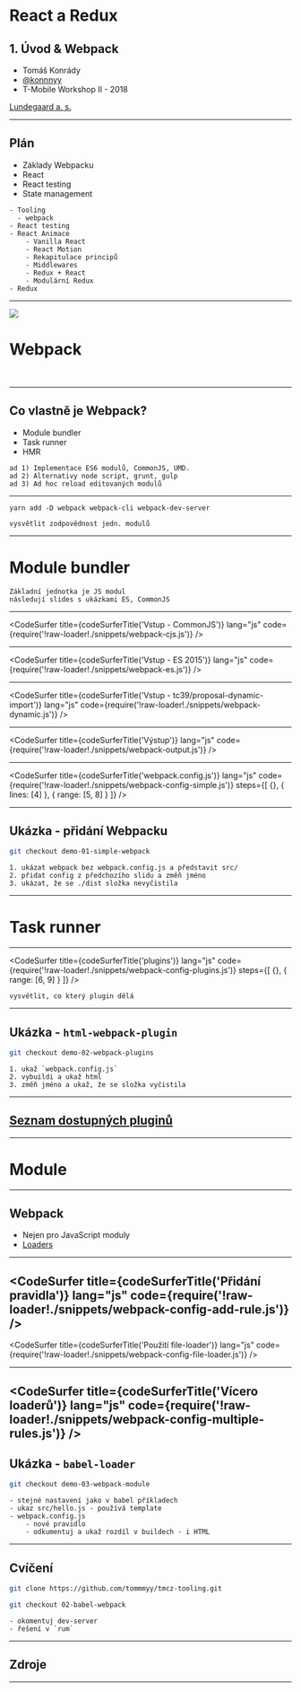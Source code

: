 
# React a Redux

## 1. Úvod &amp; Webpack

- Tomáš Konrády
- <a href="https://twitter.com/konnnyy">@konnnyy</a>
- T-Mobile Workshop II - 2018

<a href="https://lundegaard.eu">Lundegaard a. s.</a>


---

## Plán

- Základy Webpacku
- React
- React testing
- State management

```notes
- Tooling
  - webpack
- React testing
- React Animace
	- Vanilla React
	- React Motion
	- Rekapitulace principů
	- Middlewares
	- Redux + React
	- Modulární Redux
- Redux
```
---

<Image src="images/bulb.gif" />

# Webpack

<br />


---

## Co vlastně je Webpack?

- Module bundler
- Task runner
- HMR

```notes
ad 1) Implementace ES6 modulů, CommonJS, UMD.
ad 2) Alternativy node script, grunt, gulp
ad 3) Ad hoc reload editovaných modulů
```

---

```
yarn add -D webpack webpack-cli webpack-dev-server
```

```notes
vysvětlit zodpovědnost jedn. modulů
```

---

# Module bundler

```notes
Základní jednotka je JS modul
následují slides s ukázkami ES, CommonJS
```

---

<CodeSurfer
	title={codeSurferTitle('Vstup - CommonJS')}
	lang="js"
	code={require('!raw-loader!./snippets/webpack-cjs.js')}
/>

---

<CodeSurfer
	title={codeSurferTitle('Vstup - ES 2015')}
	lang="js"
	code={require('!raw-loader!./snippets/webpack-es.js')}
/>

---

<CodeSurfer
	title={codeSurferTitle('Vstup - tc39/proposal-dynamic-import')}
	lang="js"
	code={require('!raw-loader!./snippets/webpack-dynamic.js')}
/>

---

<CodeSurfer
	title={codeSurferTitle('Výstup')}
	lang="js"
	code={require('!raw-loader!./snippets/webpack-output.js')}
/>

---

<CodeSurfer
	title={codeSurferTitle('webpack.config.js')}
	lang="js"
	code={require('!raw-loader!./snippets/webpack-config-simple.js')}
	steps={[
		{},
		{ lines: [4] },
		{ range: [5, 8] }
	]}
/>

---
## Ukázka - přidání Webpacku

```sh
git checkout demo-01-simple-webpack
```

```notes
1. ukázat webpack bez webpack.config.js a představit src/
2. přidat config z předchozího slidu a změň jméno
3. ukázat, že se ./dist složka nevyčistila
```
---

# Task runner

---

<CodeSurfer
	title={codeSurferTitle('plugins')}
	lang="js"
	code={require('!raw-loader!./snippets/webpack-config-plugins.js')}
	steps={[
		{},
		{ range: [6, 9] }
	]}
/>

```notes
vysvětlit, co který plugin dělá
```

---
## Ukázka - `html-webpack-plugin`

```sh
git checkout demo-02-webpack-plugins
```

```notes
1. ukaž `webpack.config.js`
2. vybuildi a ukaž html
3. změň jméno a ukaž, že se složka vyčistila
```
---
## [Seznam dostupných pluginů](https://webpack.js.org/plugins/)
---

# Module

---

## Webpack

- Nejen pro JavaScript moduly
- [Loaders](https://webpack.js.org/loaders/)


---

<CodeSurfer
	title={codeSurferTitle('Přidání pravidla')}
	lang="js"
	code={require('!raw-loader!./snippets/webpack-config-add-rule.js')}
/>
---

<CodeSurfer
	title={codeSurferTitle('Použití file-loader')}
	lang="js"
	code={require('!raw-loader!./snippets/webpack-config-file-loader.js')}
/>

---

<CodeSurfer
	title={codeSurferTitle('Vícero loaderů')}
	lang="js"
	code={require('!raw-loader!./snippets/webpack-config-multiple-rules.js')}
/>
---

## Ukázka - `babel-loader`

```sh
git checkout demo-03-webpack-module
```

```notes
- stejné nastavení jako v babel příkladech
- ukaz src/hello.js - používá template
- webpack.config.js
	- nové pravidlo
	- odkumentuj a ukaž rozdíl v buildech - i HTML
```

---

## Cvíčení

```sh
git clone https://github.com/tommmyy/tmcz-tooling.git

git checkout 02-babel-webpack
```

```notes
- okomentuj dev-server
- řešení v `rum`
```

---

## Zdroje


---
